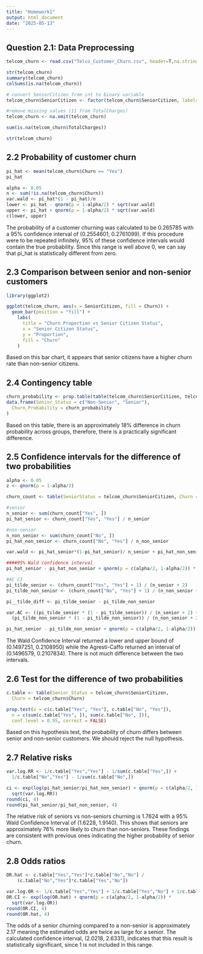 ```yaml
---
title: "Homework1"
output: html_document
date: "2025-05-13"
---
```

## Question 2.1: Data Preprocessing
```r
telcom_churn <- read.csv("Telco_Customer_Churn.csv", header=T,na.strings=c("","NA"))
```

```r
str(telcom_churn)
summary(telcom_churn)
colSums(is.na(telcom_churn))
```
```r
# convert SeniorCitizen from int to binary variable
telcom_churn$SeniorCitizen <- factor(telcom_churn$SeniorCitizen, labels = c("No", "Yes"))

#remove missing values (11 from TotalCharges)
telcom_churn <- na.omit(telcom_churn)

sum(is.na(telcom_churn$TotalCharges))

str(telcom_churn)
```
## 2.2 Probability of customer churn
```r
pi_hat <- mean(telcom_churn$Churn == "Yes")
pi_hat
```
```r
alpha <- 0.05
n <- sum(!is.na(telcom_churn$Churn))
var.wald <- pi_hat*(1 - pi_hat)/n
lower <- pi_hat - qnorm(p = 1-alpha/2) * sqrt(var.wald)
upper <- pi_hat + qnorm(p = 1-alpha/2) * sqrt(var.wald)
c(lower, upper)
```
The probability of a customer churning was calculated to be 0.265785 with a 95% confidence interval of (0.2554601, 0.2761099). If this procedure were to be repeated infinitely, 95% of these confidence intervals would contain the true probability. Since this range is well above 0, we can say that pi_hat is statistically different from zero.

## 2.3 Comparison between senior and non-senior customers
```r
library(ggplot2)

ggplot(telcom_churn, aes(x = SeniorCitizen, fill = Churn)) +
  geom_bar(position = "fill") +
    labs(
      title = "Churn Proportion vs Senior Citizen Status",
      x = "Senior Citizen Status",
      y = "Proportion",
      fill = "Churn"
    )
```

Based on this bar chart, it appears that senior citizens have a higher churn rate than non-senior citizens.

## 2.4 Contingency table
```r
churn_probability <- prop.table(table(telcom_churn$SeniorCitizen, telcom_churn$Churn), margin = 1)[, "Yes"]
data.frame(Senior_Status = c("Non-Senior", "Senior"),
  Churn_Probability = churn_probability
)
```
Based on this table, there is an approximately 18% difference in churn probability across groups, therefore, there is a practically significant difference. 

## 2.5 Confidence intervals for the difference of two probabilities
```r
alpha <- 0.05
z <- qnorm(p = 1-alpha/2)

churn_count <- table(SeniorStatus = telcom_churn$SeniorCitizen, Churn = telcom_churn$Churn)

#senior
n_senior <- sum(churn_count["Yes", ])
pi_hat_senior <- churn_count["Yes", "Yes"] / n_senior

#non-senior
n_non_senior <- sum(churn_count["No", ])
pi_hat_non_senior <- churn_count["No", "Yes"] / n_non_senior

var.wald <- pi_hat_senior*(1-pi_hat_senior)/ n_senior + pi_hat_non_senior*(1-pi_hat_non_senior)/n_non_senior

####95% Wald confidence interval
pi_hat_senior - pi_hat_non_senior + qnorm(p = c(alpha/2, 1-alpha/2)) * sqrt(var.wald)
```
```r
#AC CI
pi_tilde_senior <- (churn_count["Yes", "Yes"] + 1) / (n_senior + 2)
pi_tilde_non_senior <- (churn_count["No", "Yes"] + 1) / (n_non_senior + 2)

pi__tilde_diff <- pi_tilde_senior - pi_tilde_non_senior

var.AC <- ((pi_tilde_senior * (1 - pi_tilde_senior)) / (n_senior + 2) +
  (pi_tilde_non_senior * (1 - pi_tilde_non_senior)) / (n_non_senior + 2))

pi_hat_senior - pi_tilde_non_senior + qnorm(p = c(alpha/2, 1-alpha/2)) * sqrt(var.AC)
```
The Wald Confidence Interval returned a lower and upper bound of (0.1497251, 0.2108950) while the Agresti-Caffo returned an interval of (0.1496579, 0.2107834). There is not much difference between the two intervals.

## 2.6 Test for the difference of two probabilities
```r
c.table <- table(Senior_Status = telcom_churn$SeniorCitizen,
  Churn = telcom_churn$Churn)

prop.test(x = c(c.table["Yes", "Yes"], c.table["No", "Yes"]),
  n = c(sum(c.table["Yes", ]), sum(c.table["No", ])),
  conf.level = 0.95, correct = FALSE)
```
Based on this hypothesis test, the probability of churn differs between senior and non-senior customers. We should reject the null hypothesis.

## 2.7 Relative risks
```r
var.log.RR <- 1/c.table["Yes","Yes"] - 1/sum(c.table["Yes",]) + 
  1/c.table["No","Yes"] - 1/sum(c.table["No",])

ci <- exp(log(pi_hat_senior/pi_hat_non_senior) + qnorm(p = c(alpha/2, 1-alpha/2)) *
  sqrt(var.log.RR))
round(ci, 4)
round(pi_hat_senior/pi_hat_non_senior, 4)
```
The relative risk of seniors vs non-seniors churning is 1.7624 with a 95% Wald Confidence Interval of (1.6228, 1.9140). This shows that seniors are approximately 76% more likely to churn than non-seniors. These findings are consistent with previous ones indicating the higher probability of senior churn.

## 2.8 Odds ratios
```r
OR.hat <- c.table["Yes","Yes"]*c.table["No","No"] /
    (c.table["No","Yes"]*c.table["Yes","No"])

var.log.OR <- 1/c.table["Yes","Yes"] + 1/c.table["Yes","No"] + 1/c.table["No","Yes"] + 1/c.table["No","No"]
OR.CI <- exp(log(OR.hat) + qnorm(p = c(alpha/2, 1-alpha/2)) *
  sqrt(var.log.OR))
round(OR.CI, 4)
round(OR.hat, 4)
```
The odds of a senior churning compared to a non-senior is approximately 2.17 meaning the estimated odds are twice as large for a senior. The calculated confidence interval, (2.0218, 2.6331), indicates that this result is statistically significant, since 1 is not included in this range.